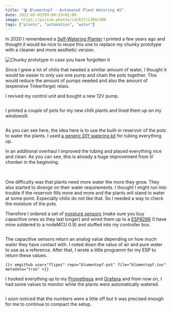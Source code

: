 ```yaml
---
title: "🪴 Blumentopf - Automated Plant Watering #2"
date: 2022-05-01T09:00:23+01:00
image: https://picsum.photos/id/627/1300/400
tags: ["plants", "automation", "water"]
---
```


In 2020 I remembered a [Self-Watering Planter](https://www.thingiverse.com/thing:903411) I printed a few years ago and thought it would be nice to reuse this one to replace my chunky prototype with a cleaner and more aesthetic version.

![](/posts/2022//blumentopf-1/07.jpg "Chunky prototype in case you have forgotten it")

Since I grew a lot of chilis that needed a similiar amount of water, I thought it would be easier to only use one pump and chain the pots together. This would reduce the amount of pumps needed and also the amount of (expensive Tinkerforge) relais.

I revived my control unit and bought a new 12V pump.

<Image src={b1} alt=''/>

I printed a couple of pots for my new chilli plants and lined them up on my windowsill.

<Image src={b3} alt=''/>

As you can see here, the idea here is to use the built-in reservoir of the pots to water the plants. I used [a generic DIY watering kit](https://www.amazon.de/gp/product/B07MGWQTX1) for tubing everything up.

In an additional overhaul I improved the tubing and placed everything nice and clean. As you can see, this is already a huge improvement from lil` chonker in the beginning.

<Image src={b4} alt=''/>
<Image src={b5} alt=''/>
<Image src={b6} alt=''/>

One difficulty was that plants need more water the more they grow. They also started to diverge on their water requirements. I thought I might run into trouble if the reservoir fills more and more and the plants will stand in water at some point. Especially chilis do not like that. So I needed a way to check the moisture of the pots.

Therefore I ordered a set of [moisture sensors](https://www.az-delivery.de/products/bodenfeuchte-sensor-modul-v1-2?variant=12461193920608) (make sure you buy capacitive ones as they last longer) and wired them up to a [ESP8266](https://www.espressif.com/en/products/socs/esp8266) (I have mine soldered to a nodeMCU 0.9) and stuffed into my controller box.

<Image src={b7} alt=''/>

The capacitive sensors return an analog value depending on how much water they have contact with. I noted down the value of air and pure water to use as a reference. After that, I wrote a little programm for my ESP to return these values.

`{{< emgithub user="flipez" repo="blumentopf-pot" file="blumentopf.ino" metadata="true" >}}`

I hooked everything up to my [Prometheus](https://prometheus.io/) and [Grafana](https://grafana.com/) and from now on, I had some values to monitor while the plants were automatically watered.


<Image src={b8} alt=''/>

I soon noticed that the numbers were a little off but it was precised enough for me to continue to compact the setup.